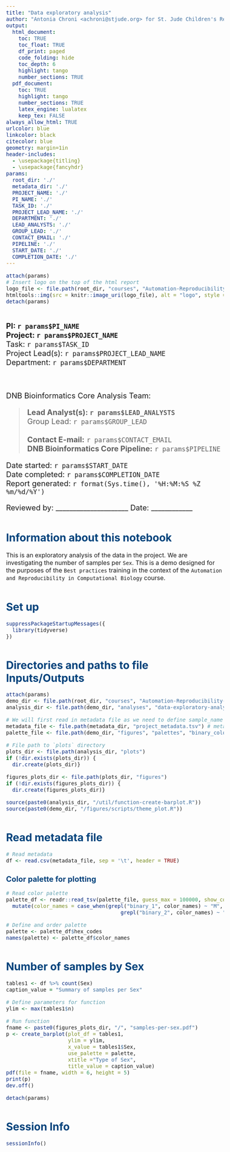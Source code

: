 ```yaml
---
title: "Data exploratory analysis"
author: "Antonia Chroni <achroni@stjude.org> for St. Jude Children's Research Hospital"
output:
  html_document:
    toc: TRUE
    toc_float: TRUE
    df_print: paged
    code_folding: hide
    toc_depth: 6
    highlight: tango
    number_sections: TRUE
  pdf_document:
    toc: TRUE
    highlight: tango
    number_sections: TRUE
    latex_engine: lualatex
    keep_tex: FALSE
always_allow_html: TRUE
urlcolor: blue
linkcolor: black
citecolor: blue
geometry: margin=1in
header-includes: 
  - \usepackage{titling}
  - \usepackage{fancyhdr}
params:
  root_dir: './'
  metadata_dir: './'
  PROJECT_NAME: './'
  PI_NAME: './'
  TASK_ID: './'
  PROJECT_LEAD_NAME: './'
  DEPARTMENT: './'
  LEAD_ANALYSTS: './'
  GROUP_LEAD: './'
  CONTACT_EMAIL: './'
  PIPELINE: './'
  START_DATE: './'
  COMPLETION_DATE: './'
---
```


```r
attach(params)
# Insert logo on the top of the html report 
logo_file <- file.path(root_dir, "courses", "Automation-Reproducibility-compbio", "demo", "figures", "img", "DNB-BINF-Core-logo.png")
htmltools::img(src = knitr::image_uri(logo_file), alt = "logo", style = "position:absolute; top:0; left:0; padding:0px; height:120px;")
detach(params)
```

\addtolength{\headheight}{2.0cm} 
\fancypagestyle{plain}{} 
\thispagestyle{fancy}
\fancyhead[L]{\includegraphics[height=120px]{`r logo_file`}}
\renewcommand{\headrulewidth}{0pt}

<style type="text/css">
:root { --DNB_BINF_Core_color: #00427B;}

h1.title {margin-top: 130px;
  margin-bottom: 25px;
  font-size: 36px;}

.nobullet li {list-style-type: none;}

.reporthead {font-size: 20px;}

body { /* Normal */
  font-size: 16px;
  font-style: Arial, Helvetica, sans-serif;}

h1 {
  color: var(--DNB_BINF_Core_color);
  font-size: 28px;
  margin-top: 50px;}

h2 {color: var(--DNB_BINF_Core_color);
  font-size: 20px;}

.list-group-item.active, .list-group-item.active:focus, .list-group-item.active:hover {
  background-color: var(--DNB_BINF_Core_color);}
</style>

<a href="https://wiki.stjude.org/display/CAB">

</a>

\pagebreak

<div class="reporthead"><br/>
**PI: `r params$PI_NAME`**  
**Project: `r params$PROJECT_NAME`**  
Task: `r params$TASK_ID`  
Project Lead(s): `r params$PROJECT_LEAD_NAME`  
Department: `r params$DEPARTMENT`  

<br />  

DNB Bioinformatics Core Analysis Team: 
<br />  

>**Lead Analyst(s): `r params$LEAD_ANALYSTS`**  
>Group Lead: `r params$GROUP_LEAD`  
<br />
>**Contact E-mail:** `r params$CONTACT_EMAIL`  
>**DNB Bioinformatics Core Pipeline:** `r params$PIPELINE`  

Date started: `r params$START_DATE`  
Date completed:  `r params$COMPLETION_DATE`  
Report generated: `r format(Sys.time(), '%H:%M:%S %Z %m/%d/%Y')` \

Reviewed by: _____________________   Date: ____________ \
</div>
\pagebreak

# Information about this notebook
This is an exploratory analysis of the data in the project. We are investigating the number of samples per `Sex`. 
This is a demo designed for the purposes of the `Best practices` training in the context of the `Automation and Reproducibility in Computational Biology` course. 


# Set up

```r
suppressPackageStartupMessages({
  library(tidyverse)
})
```

# Directories and paths to file Inputs/Outputs

```r
attach(params)
demo_dir <- file.path(root_dir, "courses", "Automation-Reproducibility-compbio", "demo")
analysis_dir <- file.path(demo_dir, "analyses", "data-exploratory-analysis") 

# We will first read in metadata file as we need to define sample_name 
metadata_file <- file.path(metadata_dir, "project_metadata.tsv") # metadata input file
palette_file <- file.path(demo_dir, "figures", "palettes", "binary_color_palette.tsv")

# File path to `plots` directory
plots_dir <- file.path(analysis_dir, "plots") 
if (!dir.exists(plots_dir)) {
  dir.create(plots_dir)}

figures_plots_dir <- file.path(plots_dir, "figures") 
if (!dir.exists(figures_plots_dir)) {
  dir.create(figures_plots_dir)}

source(paste0(analysis_dir, "/util/function-create-barplot.R"))
source(paste0(demo_dir, "/figures/scripts/theme_plot.R"))
```

# Read metadata file

```r
# Read metadata
df <- read.csv(metadata_file, sep = '\t', header = TRUE) 
```

## Color palette for plotting

```r
# Read color palette
palette_df <- readr::read_tsv(palette_file, guess_max = 100000, show_col_types = FALSE) %>%
  mutate(color_names = case_when(grepl("binary_1", color_names) ~ "M",
                                     grepl("binary_2", color_names) ~ "F"))
       
# Define and order palette
palette <- palette_df$hex_codes
names(palette) <- palette_df$color_names
```

# Number of samples by Sex

```r
tables1 <- df %>% count(Sex)
caption_value = "Summary of samples per Sex"
```

```r
# Define parameters for function
ylim <- max(tables1$n)

# Run function
fname <- paste0(figures_plots_dir, "/", "samples-per-sex.pdf")
p <- create_barplot(plot_df = tables1, 
                    ylim = ylim, 
                    x_value = tables1$Sex, 
                    use_palette = palette, 
                    xtitle ="Type of Sex", 
                    title_value = caption_value)
pdf(file = fname, width = 6, height = 5)
print(p)
dev.off()
```

```r
detach(params)
```

\pagebreak

# Session Info

```r
sessionInfo()
```

